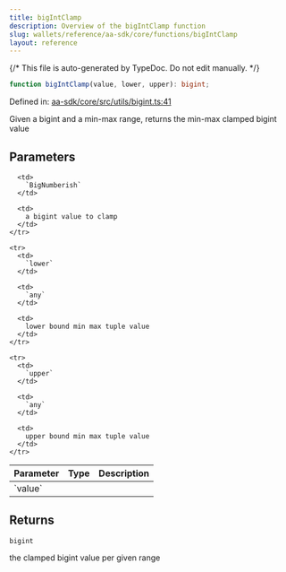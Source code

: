```yaml
---
title: bigIntClamp
description: Overview of the bigIntClamp function
slug: wallets/reference/aa-sdk/core/functions/bigIntClamp
layout: reference
---
```


{/* This file is auto-generated by TypeDoc. Do not edit manually. */}

```ts
function bigIntClamp(value, lower, upper): bigint;
```

Defined in: [aa-sdk/core/src/utils/bigint.ts:41](https://github.com/alchemyplatform/aa-sdk/blob/c1a84188d03473acac2fdb49fb7cd7fdba73169b/aa-sdk/core/src/utils/bigint.ts#L41)

Given a bigint and a min-max range, returns the min-max clamped bigint value

## Parameters

<table>
  <thead>
    <tr>
      <th align="left">Parameter</th>
      <th align="left">Type</th>
      <th align="left">Description</th>
    </tr>
  </thead>

  <tbody>
    <tr>
      <td>
        `value`
      </td>

      <td>
        `BigNumberish`
      </td>

      <td>
        a bigint value to clamp
      </td>
    </tr>

    <tr>
      <td>
        `lower`
      </td>

      <td>
        `any`
      </td>

      <td>
        lower bound min max tuple value
      </td>
    </tr>

    <tr>
      <td>
        `upper`
      </td>

      <td>
        `any`
      </td>

      <td>
        upper bound min max tuple value
      </td>
    </tr>

  </tbody>
</table>

## Returns

`bigint`

the clamped bigint value per given range
